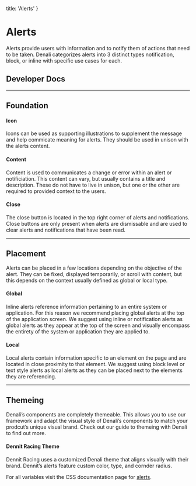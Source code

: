 
  title: 'Alerts'
}

# Alerts
Alerts provide users with information and to notify them of actions that need to be taken. Denali categorizes alerts into 3 distinct types notification, block, or inline with specific use cases for each.

## Developer Docs

<div className="row">
  <ResourceCard name="CSS" icon="css" caption="Avaiable Now" link="https://denali-design.github.io/denali-css/?path=/story/components-alert--block" />
  <ResourceCard name="Ember" icon="ember" caption="Avaiable Now" link="https://denali-design.github.io/denali-ember/?path=/story/denalialert--default" />
  <ResourceCard name="React" icon="react" caption="Coming Soon" disabled />
</div>

---

## Foundation

<SingleImage 
  image="/images/components/alerts/"
/>

#### Icon
Icons can be used as supporting illustrations to supplement the message and help commicate meaning for alerts. They should be used in unison with the alerts content.

<DoubleImage 
  firstType="do"
  firstImage="/images/components/alerts/"
  firstCaption="commicate meaning when using supporting illustrations and icons within alerts."
  secondType="dont"
  secondImage="/images/components/alerts/"
  secondCaption="use supporting illustrations or icons without context in the content section of an alert."
/>

#### Content
Content is used to communicates a change or error within an alert or notificiation. This content can vary, but usually contains a title and description. These do not have to live in unison, but one or the other are required to provided context to the users.

<DoubleImage 
  firstType="do"
  firstImage="/images/components/alerts/"
  firstCaption=""
  secondType="dont"
  secondImage="/images/components/alerts/"
  secondCaption=""
/>

#### Close
The close button is located in the top right corner of alerts and notifications. Close buttons are only present when alerts are dismissable and are used to clear alerts and notifications that have been read.

<DoubleImage 
  firstType="do"
  firstImage="/images/components/alerts/"
  firstCaption=""
  secondType="dont"
  secondImage="/images/components/alerts/"
  secondCaption=""
/>

---

## Placement
Alerts can be placed in a few locations depending on the objective of the alert. They can be fixed, displayed temporarily, or scroll with content, but this depends on the context usually defined as global or local type.

#### Global
Inline alerts reference information pertaining to an entire system or application. For this reason we recommend placing global alerts at the top of the application screen. We suggest using inline or notification alerts as global alerts as they appear at the top of the screen and visually encompass the entirety of the system or application they are applied to.

<SingleImage 
  type="do"
  image="/images/components/alerts/global-do.png" 
  caption="use an inline alert throughout a site to notify users that the entire system is down for maintenance."
/>

<SingleImage 
  type="dont"
  image="/images/components/alerts/global-dont.png" 
  caption="use notifications style alert on the landing page of a site to notify users that the entire system is down for maintenance."
/>

#### Local
Local alerts contain information specific to an element on the page and are located in close proximity to that element. We suggest using block level or text style alerts as local alerts as they can be placed next to the elements they are referencing.

<DoubleImage 
  firstType="do"
  firstImage="/images/components/alerts/local-do.png"
  firstCaption="use block level alerts adjacent to an upload form to notify a user that their upload was successful."
  secondType="dont"
  secondImage="/images/components/alerts/local-dont.png"
  secondCaption="use an inline alert to notify a user that their upload was successful."
/>

---

## Themeing
Denali’s components are completely themeable. This allows you to use our framework and adapt the visual style of Denali’s components to match your prodcut’s unique visual brand. Check out our guide to themeing with Denali to find out more.

#### Dennit Racing Theme
Dennit Racing uses a customized Denali theme that aligns visually with their brand. Dennit’s alerts feature custom color, type, and cornder radius.

<SingleImage 
  image="/images/components/alerts/"
/>

For all variables visit the CSS documentation page for [alerts](https://denali-design.github.io/denali-css/?path=/story/get-started-variables--page#alert).


